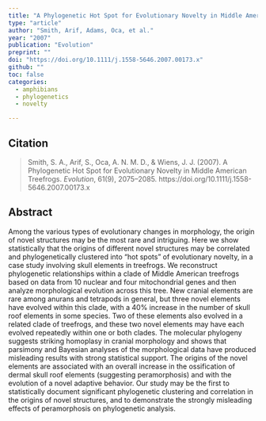 ```yaml
---
title: "A Phylogenetic Hot Spot for Evolutionary Novelty in Middle American Treefrogs"
type: "article"
author: "Smith, Arif, Adams, Oca, et al."
year: "2007"
publication: "Evolution"
preprint: ""
doi: "https://doi.org/10.1111/j.1558-5646.2007.00173.x"
github: ""
toc: false
categories:
  - amphibians
  - phylogenetics
  - novelty

---
```


## Citation

> Smith, S. A., Arif, S., Oca, A. N. M. D., & Wiens, J. J. (2007). A Phylogenetic Hot Spot for Evolutionary Novelty in Middle American Treefrogs. *Evolution*, 61(9), 2075–2085. https://doi.org/10.1111/j.1558-5646.2007.00173.x


## Abstract

Among the various types of evolutionary changes in morphology, the origin of novel structures may be the most rare and intriguing. Here we show statistically that the origins of different novel structures may be correlated and phylogenetically clustered into “hot spots” of evolutionary novelty, in a case study involving skull elements in treefrogs. We reconstruct phylogenetic relationships within a clade of Middle American treefrogs based on data from 10 nuclear and four mitochondrial genes and then analyze morphological evolution across this tree. New cranial elements are rare among anurans and tetrapods in general, but three novel elements have evolved within this clade, with a 40% increase in the number of skull roof elements in some species. Two of these elements also evolved in a related clade of treefrogs, and these two novel elements may have each evolved repeatedly within one or both clades. The molecular phylogeny suggests striking homoplasy in cranial morphology and shows that parsimony and Bayesian analyses of the morphological data have produced misleading results with strong statistical support. The origins of the novel elements are associated with an overall increase in the ossification of dermal skull roof elements (suggesting peramorphosis) and with the evolution of a novel adaptive behavior. Our study may be the first to statistically document significant phylogenetic clustering and correlation in the origins of novel structures, and to demonstrate the strongly misleading effects of peramorphosis on phylogenetic analysis.

